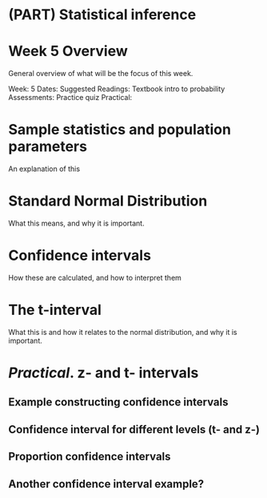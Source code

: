 # (PART) Statistical inference {-}

# Week 5 Overview {-}

General overview of what will be the focus of this week.

Week: 5
Dates: 
Suggested Readings: Textbook intro to probability
Assessments: Practice quiz
Practical:

# Sample statistics and population parameters

An explanation of this

# Standard Normal Distribution

What this means, and why it is important.

# Confidence intervals

How these are calculated, and how to interpret them

# The t-interval


What this is and how it relates to the normal distribution, and why it is important.

# _Practical_. z- and t- intervals


## Example constructing confidence intervals


## Confidence interval for different levels (t- and z-)


## Proportion confidence intervals


## Another confidence interval example?

